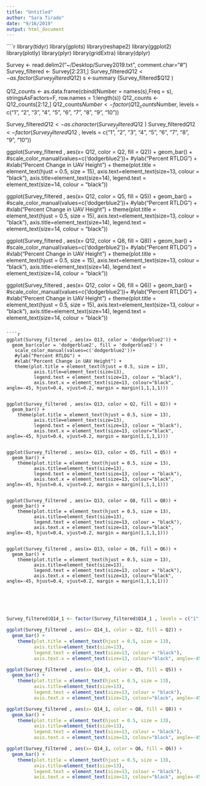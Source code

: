 ```yaml
---
title: "Untitled"
author: "Sara Tirado"
date: "9/16/2019"
output: html_document
---
```


````r
library(tidyr)
library(gplots)
library(reshape2)
library(ggplot2)
library(plotly)
library(plyr)
library(gridExtra)
library(dplyr)

Survey <- read.delim2("~/Desktop/Survey2019.txt", comment.char="#")
Survey_filtered <- Survey[2:231,]
Survey_filtered$Q12 <- as.factor(Survey_filtered$Q12)
s <-summary (Survey_filtered$Q12 )

Q12_counts <- as.data.frame(cbind(Number = names(s),Freq = s), stringsAsFactors=F, row.names = 1:length(s))
Q12_counts <- Q12_counts[2:12,]
Q12_counts$Number <- factor(Q12_counts$Number, levels = c("1", "2", "3", "4", "5", "6", "7", "8", "9", "10"))

Survey_filtered$Q12 <- as.character(Survey_filtered$Q12 )
Survey_filtered$Q12 <- factor(Survey_filtered$Q12 , levels = c("1", "2", "3", "4", "5", "6", "7", "8", "9", "10"))

ggplot(Survey_filtered , aes(x= Q12, color = Q2, fill = Q2)) +
  geom_bar() +
   #scale_color_manual(values=c('dodgerblue2'))+
   #ylab("Percent RTLDG") +
   #xlab("Percent Change in UAV Height") +
   theme(plot.title = element_text(hjust = 0.5, size = 15),
          axis.text=element_text(size=13, colour = "black"),
          axis.title=element_text(size=14),
          legend.text = element_text(size=14, colour = "black")) 

ggplot(Survey_filtered , aes(x= Q12, color = Q5, fill = Q5)) +
  geom_bar() +
   #scale_color_manual(values=c('dodgerblue2'))+
   #ylab("Percent RTLDG") +
   #xlab("Percent Change in UAV Height") +
   theme(plot.title = element_text(hjust = 0.5, size = 15),
          axis.text=element_text(size=13, colour = "black"),
          axis.title=element_text(size=14),
          legend.text = element_text(size=14, colour = "black")) 

ggplot(Survey_filtered , aes(x= Q12, color = Q8, fill = Q8)) +
  geom_bar() +
   #scale_color_manual(values=c('dodgerblue2'))+
   #ylab("Percent RTLDG") +
   #xlab("Percent Change in UAV Height") +
   theme(plot.title = element_text(hjust = 0.5, size = 15),
          axis.text=element_text(size=13, colour = "black"),
          axis.title=element_text(size=14),
          legend.text = element_text(size=14, colour = "black")) 

ggplot(Survey_filtered , aes(x= Q12, color = Q6, fill = Q6)) +
  geom_bar() +
   #scale_color_manual(values=c('dodgerblue2'))+
   #ylab("Percent RTLDG") +
   #xlab("Percent Change in UAV Height") +
   theme(plot.title = element_text(hjust = 0.5, size = 15),
          axis.text=element_text(size=13, colour = "black"),
          axis.title=element_text(size=14),
          legend.text = element_text(size=14, colour = "black")) 


```

````r

ggplot(Survey_filtered , aes(x= Q13, color = 'dodgerblue2')) +
  geom_bar(color = 'dodgerblue2', fill = 'dodgerblue2') +
   scale_color_manual(values=c('dodgerblue2'))+
   #ylab("Percent RTLDG") +
   #xlab("Percent Change in UAV Height") +
   theme(plot.title = element_text(hjust = 0.5, size = 13),
          axis.title=element_text(size=13),
          legend.text = element_text(size=13, colour = "black"),
          axis.text.x = element_text(size=13, colour="black", angle=-45, hjust=0.4, vjust=0.2, margin = margin(1,1,1,1))) 


ggplot(Survey_filtered , aes(x= Q13, color = Q2, fill = Q2)) +
  geom_bar() +
    theme(plot.title = element_text(hjust = 0.5, size = 13),
          axis.title=element_text(size=13),
          legend.text = element_text(size=13, colour = "black"),
          axis.text.x = element_text(size=13, colour="black", angle=-45, hjust=0.4, vjust=0.2, margin = margin(1,1,1,1))) 


ggplot(Survey_filtered , aes(x= Q13, color = Q5, fill = Q5)) +
  geom_bar() +
    theme(plot.title = element_text(hjust = 0.5, size = 13),
          axis.title=element_text(size=13),
          legend.text = element_text(size=13, colour = "black"),
          axis.text.x = element_text(size=13, colour="black", angle=-45, hjust=0.4, vjust=0.2, margin = margin(1,1,1,1))) 


ggplot(Survey_filtered , aes(x= Q13, color = Q8, fill = Q8)) +
  geom_bar() +
    theme(plot.title = element_text(hjust = 0.5, size = 13),
          axis.title=element_text(size=13),
          legend.text = element_text(size=13, colour = "black"),
          axis.text.x = element_text(size=13, colour="black", angle=-45, hjust=0.4, vjust=0.2, margin = margin(1,1,1,1))) 


ggplot(Survey_filtered , aes(x= Q13, color = Q6, fill = Q6)) +
  geom_bar() +
    theme(plot.title = element_text(hjust = 0.5, size = 13),
          axis.title=element_text(size=13),
          legend.text = element_text(size=13, colour = "black"),
          axis.text.x = element_text(size=13, colour="black", angle=-45, hjust=0.4, vjust=0.2, margin = margin(1,1,1,1))) 






```
```r
Survey_filtered$Q14_1 <- factor(Survey_filtered$Q14_1 , levels = c("1", "2", "3", "4", "5", "6", "7", "8", "9", "10"))

ggplot(Survey_filtered , aes(x= Q14_1, color = Q2, fill = Q2)) +
  geom_bar() +
    theme(plot.title = element_text(hjust = 0.5, size = 13),
          axis.title=element_text(size=13),
          legend.text = element_text(size=13, colour = "black"),
          axis.text.x = element_text(size=13, colour="black", angle=-45, hjust=0.4, vjust=0.2, margin = margin(1,1,1,1))) 

ggplot(Survey_filtered , aes(x= Q14_1, color = Q5, fill = Q5)) +
  geom_bar() +
    theme(plot.title = element_text(hjust = 0.5, size = 13),
          axis.title=element_text(size=13),
          legend.text = element_text(size=13, colour = "black"),
          axis.text.x = element_text(size=13, colour="black", angle=-45, hjust=0.4, vjust=0.2, margin = margin(1,1,1,1))) 

ggplot(Survey_filtered , aes(x= Q14_1, color = Q8, fill = Q8)) +
  geom_bar() +
    theme(plot.title = element_text(hjust = 0.5, size = 13),
          axis.title=element_text(size=13),
          legend.text = element_text(size=13, colour = "black"),
          axis.text.x = element_text(size=13, colour="black", angle=-45, hjust=0.4, vjust=0.2, margin = margin(1,1,1,1))) 

ggplot(Survey_filtered , aes(x= Q14_1, color = Q6, fill = Q6)) +
  geom_bar() +
    theme(plot.title = element_text(hjust = 0.5, size = 13),
          axis.title=element_text(size=13),
          legend.text = element_text(size=13, colour = "black"),
          axis.text.x = element_text(size=13, colour="black", angle=-45, hjust=0.4, vjust=0.2, margin = margin(1,1,1,1))) 


```

